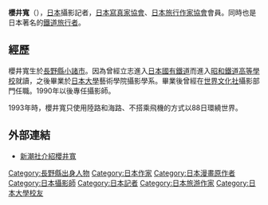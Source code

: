 {{Unreferenced|time=2019-12-17T18:20:32+00:00}}
{{Expand Japanese|櫻井寛}}
{{Japanese|japanese=桜井 寛|kana=さくらい かん|romaji=Sakurai Kan}}
'''櫻井寬'''（{{bd|1954年||||}}），[[日本|日本]]攝影記者，[[日本寫真家協會|日本寫真家協會]]、[[日本旅行作家協會|日本旅行作家協會]]會員。同時也是日本著名的[[鐵道迷|鐵道旅行者]]。

==經歷==
櫻井寬生於[[長野縣|長野縣]][[小諸市|小諸市]]。因為曾經立志進入[[日本國有鐵道|日本國有鐵道]]而進入[[昭和鐵道高等學校|昭和鐵道高等學校]]就讀，之後畢業於[[日本大學|日本大學]]藝術學院攝影學系。畢業後曾經在[[世界文化社|世界文化社]]攝影部門任職。1990年以後專任攝影師。

1993年時，櫻井寬只使用陸路和海路、不搭乘飛機的方式以88日環繞世界。

==外部連結==
*[https://web.archive.org/web/20160309190821/http://www.shinchosha.co.jp/writer/1601/ 新潮社介紹櫻井寬]

{{DEFAULTSORT:Sakurai Kan}}
[[Category:長野縣出身人物|Category:長野縣出身人物]]
[[Category:日本作家|Category:日本作家]]
[[Category:日本漫畫原作者|Category:日本漫畫原作者]]
[[Category:日本攝影師|Category:日本攝影師]]
[[Category:日本記者|Category:日本記者]]
[[Category:日本旅游作家|Category:日本旅游作家]]
[[Category:日本大學校友|Category:日本大學校友]]